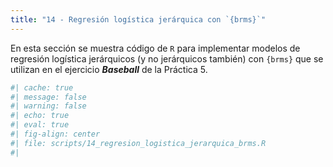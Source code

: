 ```yaml
---
title: "14 - Regresión logística jerárquica con `{brms}`"
---
```


En esta sección se muestra código de `R` para implementar modelos de regresión logística
jerárquicos (y no jerárquicos también) con `{brms}` que se utilizan en el ejercicio
**_Baseball_** de la Práctica 5.

```r
#| cache: true
#| message: false
#| warning: false
#| echo: true
#| eval: true 
#| fig-align: center
#| file: scripts/14_regresion_logistica_jerarquica_brms.R 
#| 
```